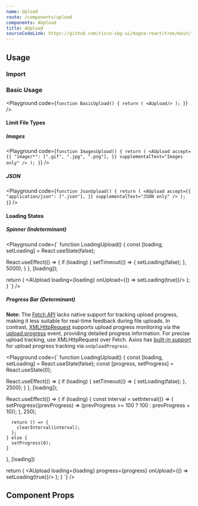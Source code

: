 ```yaml
---
name: Upload
route: /components/upload
components: AUpload
title: AUpload
sourceCodeLink: https://github.com/cisco-sbg-ui/magna-react/tree/main/framework/components/AUpload
---
```


## Usage

### Import

<ComponentImport components="AUpload" />

### Basic Usage

<Playground
  code={`
function BasicUpload() {
  return (
    <AUpload/>
  );
}
  `}
/>

#### Limit File Types

##### Images

<Playground
  code={`
function ImagesUpload() {
  return (
    <AUpload
      accept={{
        "image/*": [".gif", ".jpg", ".png"],
      }}
      supplementalText="Images only"
    />
  );
}
  `}
/>

##### JSON

<Playground
  code={`
function JsonUpload() {
  return (
    <AUpload
      accept={{
        "application/json": [".json"],
      }}
      supplementalText="JSON only"
    />
  );
}
  `}
/>

#### Loading States

##### Spinner (Indeterminant)

<Playground
  code={`
function LoadingUpload() {
  const [loading, setLoading] = React.useState(false);

  React.useEffect(() => {
    if (loading) {
      setTimeout(() => {
        setLoading(false);
      }, 5000);
    }
  }, [loading]);

  return (
    <AUpload loading={loading} onUpload={() => setLoading(true)}/>
  );
}
  `}
/>

##### Progress Bar (Determinant)

**Note:** The [Fetch API](https://developer.mozilla.org/en-US/docs/Web/API/Fetch_API) lacks native support for tracking upload progress, making it less suitable for real-time feedback during file uploads. In contrast, [XMLHttpRequest](https://developer.mozilla.org/en-US/docs/Web/API/XMLHttpRequest) supports upload progress monitoring via the [upload.progress](https://developer.mozilla.org/en-US/docs/Web/API/XMLHttpRequest/upload) event, providing detailed progress information. For precise upload tracking, use XMLHttpRequest over Fetch. Axios has [built-in support](https://axios-http.com/docs/req_config#:~:text=//%20default%0A%0A%20%20//%20%60-,onUploadProgress,-%60%20allows%20handling%20of) for upload progress tracking via `onUploadProgress`.

<Playground
  code={`
function LoadingUpload() {
  const [loading, setLoading] = React.useState(false);
  const [progress, setProgress] = React.useState(0);

  React.useEffect(() => {
    if (loading) {
      setTimeout(() => {
        setLoading(false);
      }, 2500);
    }
  }, [loading]);

  React.useEffect(() => {
    if (loading) {
      const interval = setInterval(() => {
        setProgress((prevProgress) => (prevProgress >= 100 ? 100 : prevProgress + 10));
      }, 250);

      return () => {
        clearInterval(interval);
      };
    } else {
      setProgress(0);
    }
  }, [loading])

  return (
    <AUpload loading={loading} progress={progress} onUpload={() => setLoading(true)}/>
  );
}
  `}
/>

## Component Props

<Props of="AUpload" />
